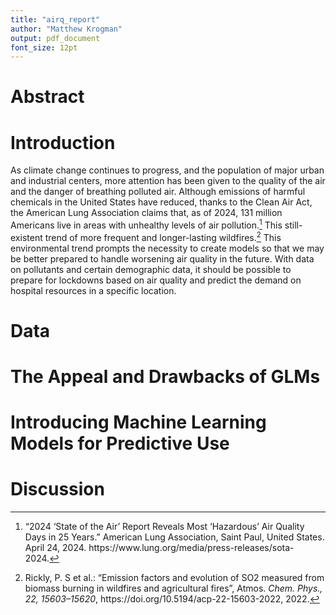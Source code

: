 ```yaml
---
title: "airq_report"
author: "Matthew Krogman"
output: pdf_document
font_size: 12pt
---
```


# Abstract



# Introduction

As climate change continues to progress, and the population of major urban and industrial centers, more attention has been given to the quality of the air and the danger of breathing polluted air. Although emissions of harmful chemicals in the United States have reduced, thanks to the Clean Air Act, the American Lung Association claims that, as of 2024, 131 million Americans live in areas with unhealthy levels of air pollution.^[“2024 ‘State of the Air’ Report Reveals Most ‘Hazardous’ Air Quality Days in 25 Years.” American Lung Association, Saint Paul, United States. April 24, 2024. https://www.lung.org/media/press-releases/sota-2024.] This still-existent trend of more frequent and longer-lasting wildfires.^[Rickly, P. S et al.: “Emission factors and evolution of SO2 measured from biomass burning in wildfires and agricultural fires”, Atmos. *Chem. Phys., 22, 15603–15620*, https://doi.org/10.5194/acp-22-15603-2022, 2022.] This environmental trend prompts the necessity to create models so that we may be better prepared to handle worsening air quality in the future. With data on pollutants and certain demographic data, it should be possible to prepare for lockdowns based on air quality and predict the demand on hospital resources in a specific location.

# Data



# The Appeal and Drawbacks of GLMs



# Introducing Machine Learning Models for Predictive Use



# Discussion


